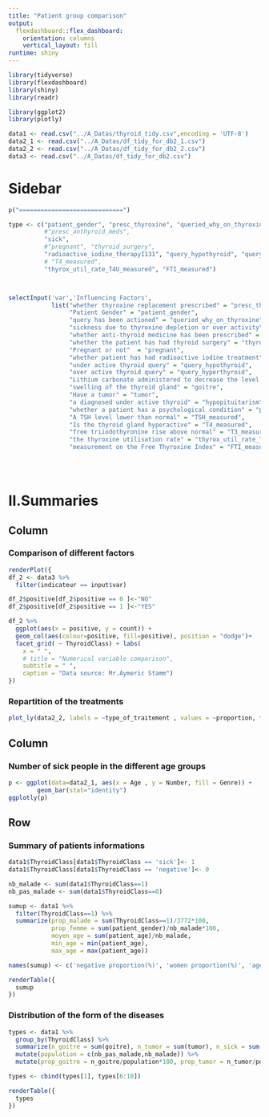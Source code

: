 ```yaml
---
title: "Patient group comparison"
output: 
  flexdashboard::flex_dashboard:
    orientation: columns
    vertical_layout: fill
runtime: shiny
---
```



```r
library(tidyverse)
library(flexdashboard)
library(shiny)
library(readr)

library(ggplot2)
library(plotly)

data1 <- read.csv("../A_Datas/thyroid_tidy.csv",encoding = 'UTF-8')
data2_1 <- read.csv("../A_Datas/df_tidy_for_db2_1.csv")
data2_2 <- read.csv("../A_Datas/df_tidy_for_db2_2.csv")
data3 <- read.csv("../A_Datas/df_tidy_for_db2.csv")

```


Sidebar {.sidebar}
=======================================================================


```r
p("=============================")

type <- c("patient_gender", "presc_thyroxine", "queried_why_on_thyroxine", 
          #"presc_anthyroid_meds", 
          "sick", 
          #"pregnant", "thyroid_surgery", 
          "radioactive_iodine_therapyI131", "query_hypothyroid", "query_hyperthyroid", "lithium", "goitre", "tumor", "hypopituitarism", "psych_condition", "TSH_measured", "T3_measured", 
          # "T4_measured", 
          "thyrox_util_rate_T4U_measured", "FTI_measured")



selectInput('var','Influencing Factors',
            list("whether thyroxine replacement prescribed" = "presc_thyroxine",
                 "Patient Gender" = "patient_gender",
                 "query has been actioned" = "queried_why_on_thyroxine", 
                 "sickness due to thyroxine depletion or over activity" = "sick",
                 "whether anti-thyroid medicine has been prescribed" = "presc_anthyroid_meds",
                 "whether the patient has had thyroid surgery" = "thyroid_surgery",
                 "Pregnant or not"  = "pregnant",
                 "whether patient has had radioactive iodine treatment" = "radioactive_iodine_therapyI131", 
                 "under active thyroid query" = "query_hypothyroid", 
                 "over active thyroid query" = "query_hyperthyroid", 
                 "Lithium carbonate administered to decrease the level of thyroid hormones" = "lithium", 
                 "swelling of the thyroid gland" = "goitre", 
                 "Have a tumor" = "tumor", 
                 "a diagnosed under active thyroid" = "hypopituitarism", 
                 "whether a patient has a psychological condition" = "psych_condition", 
                 "A TSH level lower than normal" = "TSH_measured", 
                 "Is the thyroid gland hyperactive" = "T4_measured",
                 "free triiodothyronine rise above normal" = "T3_measured", 
                 "the thyroxine utilisation rate" = "thyrox_util_rate_T4U_measured", 
                 "measurement on the Free Thyroxine Index" = "FTI_measured"))


    
```

Ⅱ.Summaries {data-orientation=rows}
=======================================================================


Column {data-height=600}
-----------------------------------------------------------------------
### Comparison of different factors
```r
renderPlot({
df_2 <- data3 %>% 
  filter(indicateur == input$var)

df_2$positive[df_2$positive == 0 ]<-"NO"
df_2$positive[df_2$positive == 1 ]<-"YES"

df_2 %>% 
  ggplot(aes(x = positive, y = count)) +
  geom_col(aes(colour=positive, fill=positive), position = "dodge")+
  facet_grid( ~ ThyroidClass) + labs(
    x = " ",
    # title = "Numerical variable comparison",
    subtitle = " ",
    caption = "Data source: Mr.Aymeric Stamm")
})
```

### Repartition of the treatments
```r
plot_ly(data2_2, labels = ~type_of_traitement , values = ~proportion, type = 'pie')
```

Column {data-height=600}
-----------------------------------------------------------------------
### Number of sick people in the different age groups
```r
p <- ggplot(data=data2_1, aes(x = Age , y = Number, fill = Genre)) +
        geom_bar(stat="identity")
ggplotly(p)
```
Row {.tabset .tabset-fade}
-----------------------------------------------------------------------
### Summary of patients informations
```r
data1$ThyroidClass[data1$ThyroidClass == 'sick']<- 1
data1$ThyroidClass[data1$ThyroidClass == 'negative']<- 0

nb_malade <- sum(data1$ThyroidClass==1)
nb_pas_malade <- sum(data1$ThyroidClass==0)

sumup <- data1 %>%
  filter(ThyroidClass==1) %>%
  summarize(prop_malade = sum(ThyroidClass==1)/3772*100,
            prop_femme = sum(patient_gender)/nb_malade*100,
            moyen_age = sum(patient_age)/nb_malade,
            min_age = min(patient_age),
            max_age = max(patient_age))

names(sumup) <- c('negative proportion(%)', 'women proportion(%)', 'age mean', 'age min', 'age max')

renderTable({
  sumup
})

```
### Distribution of the form of the diseases
```r
types <- data1 %>% 
  group_by(ThyroidClass) %>% 
  summarize(n_goitre = sum(goitre), n_tumor = sum(tumor), n_sick = sum(sick), n_hypopituitarism = sum(hypopituitarism)) %>% 
  mutate(population = c(nb_pas_malade,nb_malade)) %>% 
  mutate(prop_goitre = n_goitre/population*100, prop_tumor = n_tumor/population*100, prop_sick = n_sick/population*100, prop_hypopituitarism = n_hypopituitarism/population*100)

types <- cbind(types[1], types[6:10])

renderTable({
  types
})
```



